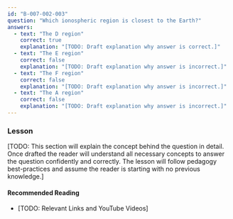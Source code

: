```yaml
---
id: "B-007-002-003"
question: "Which ionospheric region is closest to the Earth?"
answers:
  - text: "The D region"
    correct: true
    explanation: "[TODO: Draft explanation why answer is correct.]"
  - text: "The E region"
    correct: false
    explanation: "[TODO: Draft explanation why answer is incorrect.]"
  - text: "The F region"
    correct: false
    explanation: "[TODO: Draft explanation why answer is incorrect.]"
  - text: "The A region"
    correct: false
    explanation: "[TODO: Draft explanation why answer is incorrect.]"
---
```


### Lesson

[TODO: This section will explain the concept behind the question in detail. Once drafted the reader will understand all necessary concepts to answer the question confidently and correctly. The lesson will follow pedagogy best-practices and assume the reader is starting with no previous knowledge.]

#### Recommended Reading

- [TODO: Relevant Links and YouTube Videos]
